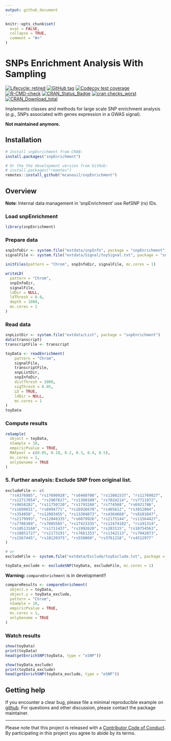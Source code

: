 ```yaml
---
output: github_document
---
```


<!-- README.md is generated from README.Rmd. Please edit that file -->

```r
knitr::opts_chunk$set(
  eval = FALSE,
  collapse = TRUE,
  comment = "#>"
)
```

# SNPs Enrichment Analysis With Sampling <!--<img src="man/figures/snpEnrichment_hex.png" align="right" width="120" /> -->

<!-- badges: start -->
[![Lifecycle: retired](https://img.shields.io/badge/lifecycle-retired-orange.svg)](https://www.tidyverse.org/lifecycle/#retired)
[![GitHub tag](https://img.shields.io/github/tag/mcanouil/snpEnrichment.svg?label=latest tag)](https://github.com/mcanouil/snpEnrichment)
[![Codecov test
coverage](https://codecov.io/gh/mcanouil/snpEnrichment/branch/main/graph/badge.svg)](https://codecov.io/gh/mcanouil/snpEnrichment?branch=main)
[![R-CMD-check](https://github.com/mcanouil/snpEnrichment/workflows/R-CMD-check/badge.svg)](https://github.com/mcanouil/snpEnrichment/actions)
[![CRAN_Status_Badge](http://www.r-pkg.org/badges/version-ago/snpEnrichment)](https://cran.r-project.org/package=snpEnrichment)
[![cran checks_worst](https://cranchecks.info/badges/worst/snpEnrichment)](https://cran.r-project.org/web/checks/check_results_snpEnrichment.html)
[![CRAN_Download_total](http://cranlogs.r-pkg.org/badges/grand-total/snpEnrichment)](https://cran.r-project.org/package=snpEnrichment)
<!--[![CII Best Practices](https://bestpractices.coreinfrastructure.org/projects/2719/badge)](https://bestpractices.coreinfrastructure.org/projects/2719) -->
<!--[![cran checks_summary](https://cranchecks.info/badges/summary/snpEnrichment)](https://cran.r-project.org/web/checks/check_results_snpEnrichment.html) -->
<!--[![CRAN_Download_month](http://cranlogs.r-pkg.org/badges/snpEnrichment?color=brightgreen)](https://cran.r-project.org/package=snpEnrichment) -->
<!--[![Coverage Status (coveralls)](https://coveralls.io/repos/github/mcanouil/snpEnrichment/badge.svg?branch=master)](https://coveralls.io/github/mcanouil/snpEnrichment?branch=master) -->
<!-- badges: end -->

Implements classes and methods for large scale SNP enrichment analysis
(*e.g.*, SNPs associated with genes expression in a GWAS signal).

**Not maintained anymore.**

## Installation

```r
# Install snpEnrichment from CRAN:
install.packages("snpEnrichment")

# Or the the development version from GitHub:
# install.packages("remotes")
remotes::install_github("mcanouil/snpEnrichment")
```


## Overview

**Note**: Internal data management in 'snpEnrichment' use RefSNP (rs) IDs.

### Load snpEnrichment
```r
library(snpEnrichment)
```

### Prepare data
```r
snpInfoDir <- system.file("extdata/snpInfo", package = "snpEnrichment")
signalFile <- system.file("extdata/Signal/toySignal.txt", package = "snpEnrichment")

initFiles(pattern = "Chrom", snpInfoDir, signalFile, mc.cores = 1)

writeLD(
  pattern = "Chrom", 
  snpInfoDir, 
  signalFile, 
  ldDir = NULL,
  ldThresh = 0.8, 
  depth = 1000, 
  mc.cores = 1
)
```

### Read data
```r
snpListDir <- system.file("extdata/List", package = "snpEnrichment")
data(transcript)
transcriptFile <- transcript

toyData <- readEnrichment(
    pattern = "Chrom", 
    signalFile, 
    transcriptFile,
    snpListDir, 
    snpInfoDir,
    distThresh = 1000, 
    sigThresh = 0.05, 
    LD = TRUE, 
    ldDir = NULL,
    mc.cores = 1
)
toyData
```

### Compute results
```r
reSample(
  object = toyData,
  nSample = 10,
  empiricPvalue = TRUE,
  MAFpool = c(0.05, 0.10, 0.2, 0.3, 0.4, 0.5),
  mc.cores = 1,
  onlyGenome = TRUE
)
```


### 5. Further analysis: Exclude SNP from original list.
```r
excludeFile <- c(
  "rs4376885", "rs17690928", "rs6460708", "rs13061537", "rs11769827",
  "rs12717054", "rs2907627", "rs1380109", "rs7024214", "rs7711972",
  "rs9658282", "rs11750720", "rs1793268", "rs774568", "rs6921786",
  "rs1699031", "rs6994771", "rs16926670", "rs465612", "rs3012084",
  "rs354850", "rs12803455", "rs13384873", "rs4364668", "rs8181047",
  "rs2179993", "rs12049335", "rs6079926", "rs2175144", "rs11564427",
  "rs7786389", "rs7005565", "rs17423335", "rs12474102", "rs191314",
  "rs10513168", "rs1711437", "rs1992620", "rs283115", "rs10754563",
  "rs10851727", "rs2173191", "rs7661353", "rs1342113", "rs7042073",
  "rs1567445", "rs10120375", "rs550060", "rs3761218", "rs4512977"
)

# or
excludeFile <- system.file("extdata/Exclude/toyExclude.txt", package = "snpEnrichment")
```

```r
toyData_exclude <- excludeSNP(toyData, excludeFile, mc.cores = 1)
```

**Warning:** `compareEnrichment` is in development!!

```r
compareResults <- compareEnrichment(
  object.x = toyData,
  object.y = toyData_exclude,
  pattern = "Chrom",
  nSample = 10,
  empiricPvalue = TRUE,
  mc.cores = 1,
  onlyGenome = TRUE
)
```

### Watch results
```r
show(toyData)
print(toyData)
head(getEnrichSNP(toyData, type = "xSNP"))

show(toyData_exclude)
print(toyData_exclude)
head(getEnrichSNP(toyData_exclude, type = "eSNP"))
```

## Getting help

If you encounter a clear bug, please file a minimal reproducible example on [github](https://github.com/mcanouil/CARoT/issues).
For questions and other discussion, please contact the package maintainer.

---
Please note that this project is released with a [Contributor Code of Conduct](.github/CODE_OF_CONDUCT.md).
By participating in this project you agree to abide by its terms.
